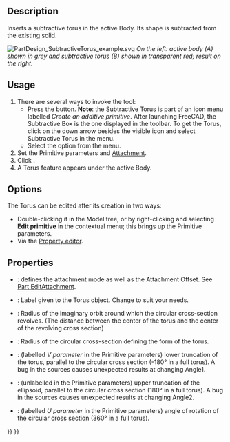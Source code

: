 <languages/>
<translate>

<!--T:13-->
{{Docnav
|[[PartDesign_SubtractiveEllipsoid|Subtractive ellipsoid]]
|‎[[PartDesign_SubtractivePrism|Subtractive prism]]
|[[PartDesign_Workbench|PartDesign]]
|IconL=PartDesign_SubtractiveEllipsoid.svg
|IconR=PartDesign_SubtractivePrism.svg
|IconC=Workbench_PartDesign.svg
}}

<!--T:1-->
{{GuiCommand
|Name=PartDesign SubtractiveTorus
|MenuLocation=Part Design → Create a subtractive primitive → Subtractive Torus
|Workbenches=[[PartDesign_Workbench|PartDesign]]
|Version=0.17
|SeeAlso=[[PartDesign_CompPrimitiveSubtractive|PartDesign CompPrimitiveSubtractive]], [[PartDesign_AdditiveTorus|PartDesign AdditiveTorus]]
}}

==Description== <!--T:2-->

<!--T:3-->
Inserts a subtractive torus in the active Body. Its shape is subtracted from the existing solid.

</translate>
[[File:PartDesign_SubtractiveTorus_example.svg|none]]
<translate>
<!--T:6-->
''On the left: active body (A) shown in grey and subtractive torus (B) shown in transparent red; result on the right.''

==Usage== <!--T:7-->

<!--T:8-->
# There are several ways to invoke the tool:
#* Press the {{Button|[[Image:PartDesign_SubtractiveTorus.svg|16px]] [[PartDesign_SubtractiveTorus|Subtractive Torus]]}} button. '''Note''': the Subtractive Torus is part of an icon menu labelled ''Create an additive primitive''. After launching FreeCAD, the Subtractive Box is the one displayed in the toolbar. To get the Torus, click on the down arrow besides the visible icon and select Subtractive Torus in the menu.
#* Select the {{MenuCommand|Part Design → Create a subtractive primitive → [[Image:PartDesign_SubtractiveTorus.svg|16px]] Subtractive Torus}} option from the menu.
# Set the Primitive parameters and [[Part_EditAttachment|Attachment]].
# Click {{Button|OK}}.
# A Torus feature appears under the active Body.

==Options== <!--T:9-->

<!--T:10-->
The Torus can be edited after its creation in two ways:
* Double-clicking it in the Model tree, or by right-clicking and selecting '''Edit primitive''' in the contextual menu; this brings up the Primitive parameters.
* Via the [[Property_editor|Property editor]].

==Properties== <!--T:11-->

<!--T:12-->
* {{PropertyData|Attachment}}: defines the attachment mode as well as the Attachment Offset. See [[Part_EditAttachment|Part EditAttachment]].
* {{PropertyData|Label}}: Label given to the Torus object. Change to suit your needs.
* {{PropertyData|Radius1}}: Radius of the imaginary orbit around which the circular cross-section revolves. (The distance between the center of the torus and the center of the revolving cross section)
* {{PropertyData|Radius2}}: Radius of the circular cross-section defining the form of the torus.
* {{PropertyData|Angle1}}: (labelled ''V parameter'' in the Primitive parameters) lower truncation of the torus, parallel to the circular cross section (-180° in a full torus). A bug in the sources causes unexpected results at changing Angle1. 
* {{PropertyData|Angle2}}: (unlabelled in the Primitive parameters) upper truncation of the ellipsoid, parallel to the circular cross section (180° in a full torus). A bug in the sources causes unexpected results at changing Angle2.
* {{PropertyData|Angle3}}: (labelled ''U parameter'' in the Primitive parameters) angle of rotation of the circular cross section (360° in a full torus).


<!--T:14-->
{{Docnav
|[[PartDesign_SubtractiveEllipsoid|Subtractive ellipsoid]]
|‎[[PartDesign_SubtractivePrism|Subtractive prism]]
|[[PartDesign_Workbench|PartDesign]]
|IconL=PartDesign_SubtractiveEllipsoid.svg
|IconR=PartDesign_SubtractivePrism.svg
|IconC=Workbench_PartDesign.svg
}}

</translate>
{{PartDesign_Tools_navi{{#translation:}}}}
{{Userdocnavi{{#translation:}}}}
